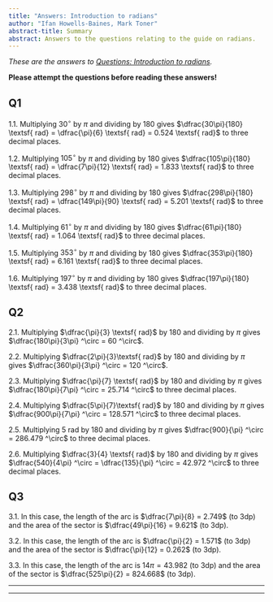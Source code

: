 ```yaml
---
title: "Answers: Introduction to radians"
author: "Ifan Howells-Baines, Mark Toner"
abstract-title: Summary
abstract: Answers to the questions relating to the guide on radians.
---
```


*These are the answers to [Questions: Introduction to radians](../questions/qs-radians.qmd).*

**Please attempt the questions before reading these answers!**

## Q1 {-}

1.1. Multiplying $30^\circ$ by $\pi$ and dividing by $180$ gives $\dfrac{30\pi}{180} \textsf{ rad} = \dfrac{\pi}{6} \textsf{ rad} = 0.524 \textsf{ rad}$ to three decimal places.
 

1.2. Multiplying $105^\circ$ by $\pi$ and dividing by $180$ gives $\dfrac{105\pi}{180} \textsf{ rad} = \dfrac{7\pi}{12} \textsf{ rad} = 1.833 \textsf{ rad}$ to three decimal places.
 

1.3. Multiplying $298^\circ$ by $\pi$ and dividing by $180$ gives $\dfrac{298\pi}{180} \textsf{ rad} = \dfrac{149\pi}{90} \textsf{ rad} = 5.201 \textsf{ rad}$ to three decimal places.
 

1.4. Multiplying $61^\circ$ by $\pi$ and dividing by $180$ gives $\dfrac{61\pi}{180} \textsf{ rad} = 1.064 \textsf{ rad}$ to three decimal places.
 

1.5. Multiplying $353^\circ$ by $\pi$ and dividing by $180$ gives $\dfrac{353\pi}{180} \textsf{ rad} = 6.161 \textsf{ rad}$ to three decimal places.
 

1.6. Multiplying $197^\circ$ by $\pi$ and dividing by $180$ gives $\dfrac{197\pi}{180} \textsf{ rad} = 3.438 \textsf{ rad}$ to three decimal places.
 

## Q2 {-}

2.1. Multiplying $\dfrac{\pi}{3} \textsf{ rad}$ by $180$ and dividing by $\pi$ gives $\dfrac{180\pi}{3\pi} ^\circ = 60 ^\circ$.
 

2.2.  Multiplying $\dfrac{2\pi}{3}\textsf{ rad}$ by $180$ and dividing by $\pi$ gives $\dfrac{360\pi}{3\pi} ^\circ = 120 ^\circ$.
 

2.3.  Multiplying $\dfrac{\pi}{7} \textsf{ rad}$ by $180$ and dividing by $\pi$ gives $\dfrac{180\pi}{7\pi} ^\circ = 25.714 ^\circ$ to three decimal places.
 

2.4.  Multiplying $\dfrac{5\pi}{7}\textsf{ rad}$ by $180$ and dividing by $\pi$ gives $\dfrac{900\pi}{7\pi} ^\circ = 128.571 ^\circ$ to three decimal places.
 

2.5.  Multiplying $5\textsf{ rad}$ by $180$ and dividing by $\pi$ gives $\dfrac{900}{\pi} ^\circ = 286.479 ^\circ$ to three decimal places.
 

2.6. Multiplying $\dfrac{3}{4} \textsf{ rad}$ by $180$ and dividing by $\pi$ gives $\dfrac{540}{4\pi} ^\circ = \dfrac{135}{\pi} ^\circ = 42.972 ^\circ$ to three decimal places.
 

## Q3 {-}

3.1. In this case, the length of the arc is $\dfrac{7\pi}{8} = 2.749$ (to 3dp) and the area of the sector is $\dfrac{49\pi}{16} = 9.621$ (to 3dp).
 

3.2. In this case, the length of the arc is $\dfrac{\pi}{2} = 1.571$ (to 3dp) and the area of the sector is $\dfrac{\pi}{12} = 0.262$ (to 3dp).
 

3.3. In this case, the length of the arc is $14\pi = 43.982$ (to 3dp) and the area of the sector is $\dfrac{525\pi}{2} = 824.668$ (to 3dp).

---

---
